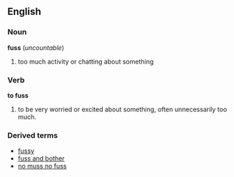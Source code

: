 == English ==
=== Noun ===
'''fuss''' (''uncountable'')

# too much activity or chatting about something

=== Verb ===
'''to fuss'''

# to be very worried or excited about something, often unnecessarily too much.

===Derived terms===
*[[fussy]]
*[[fuss and bother]]
*[[no muss no fuss]]<!-- or does it always/sometimes have a comma? -->